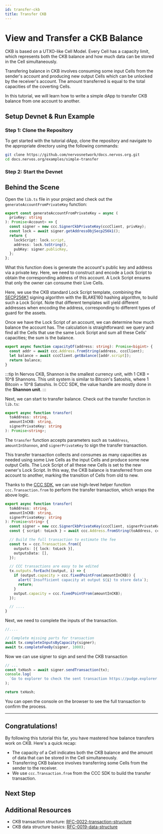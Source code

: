 ```yaml
---
id: transfer-ckb
title: Transfer CKB
---
```



# View and Transfer a CKB Balance

<TutorialHeader
  time={TRANSFEROVERVIEW.time}
  topics={TRANSFEROVERVIEW.topics}
  tools={TRANSFEROVERVIEW.tools}
/>

CKB is based on a UTXO-like <Tooltip>Cell Model</Tooltip>. Every <Tooltip>Cell</Tooltip> has a capacity limit, which represents both the CKB balance and how much data can be stored in the Cell simultaneously.

Transfering balance in CKB involves consuming some input Cells from the sender's account and producing new output Cells which can be unlocked by the receiver's account. The amount transferred is equal to the total capacities of the coverting Cells.

In this tutorial, we will learn how to write a simple dApp to transfer CKB balance from one account to another.

## Setup Devnet & Run Example

### Step 1: Clone the Repository

To get started with the tutorial dApp, clone the repository and navigate to the appropriate directory using the following commands:

```bash {2}
git clone https://github.com/nervosnetwork/docs.nervos.org.git
cd docs.nervos.org/examples/simple-transfer
```

### Step 2: Start the Devnet

<SetupProject imageSrc="img/dapps/transfer-dapp.jpg" />

## Behind the Scene

Open the `lib.ts` file in your project and check out the `generateAccountFromPrivateKey` function:

```ts
export const generateAccountFromPrivateKey = async (
  privKey: string
): Promise<Account> => {
  const signer = new ccc.SignerCkbPrivateKey(cccClient, privKey);
  const lock = await signer.getAddressObjSecp256k1();
  return {
    lockScript: lock.script,
    address: lock.toString(),
    pubKey: signer.publicKey,
  };
};
```

What this function does is generate the account's public key and address via a private key. Here, we need to construct and encode a <Tooltip>Lock Script</Tooltip> to obtain the corresponding address of this account. A Lock Script ensures that only the owner can consume their <Tooltip>Live Cells</Tooltip>.

Here, we use the CKB standard Lock Script template, combining the [SECP256K1](https://github.com/nervosnetwork/rfcs/blob/master/rfcs/0024-ckb-genesis-script-list/0024-ckb-genesis-script-list.md#secp256k1blake160) signing algorithm with the BLAKE160 hashing algorithm, to build such a Lock Script. Note that different templates will yield different addresses when encoding the address, corresponding to different types of guard for the assets.

Once we have the Lock Script of an account, we can determine how much balance the account has. The calculation is straightforward: we query and find all the Cells that use the same Lock Script and sum all these Cells' capacities; the sum is the balance.

```ts
export async function capacityOf(address: string): Promise<bigint> {
  const addr = await ccc.Address.fromString(address, cccClient);
  let balance = await cccClient.getBalance([addr.script]);
  return balance;
}
```

:::tip
In Nervos CKB, Shannon is the smallest currency unit, with 1 CKB = 10^8 Shannons. This unit system is similar to Bitcoin's Satoshis, where 1 Bitcoin = 10^8 Satoshis. In CCC SDK, the value handle are mostly done in the **Shannon unit**.
:::

Next, we can start to transfer balance. Check out the transfer function in `lib.ts`:

```ts
export async function transfer(
  toAddress: string,
  amountInCKB: string,
  signerPrivateKey: string
): Promise<string>;
```

The `transfer` function accepts parameters such as `toAddress`, `amountInShannon`, and `signerPrivateKey` to sign the transfer transaction.

This transfer transaction collects and consumes as many capacities as needed using some Live Cells as the input Cells and produce some new output Cells. The Lock Script of all these new Cells is set to the new owner's Lock Script. In this way, the CKB balance is transferred from one account to another, marking the transition of Cells from old to new.

Thanks to the [CCC SDK](/docs/sdk-and-devtool/ccc), we can use high-level helper function `ccc.Transaction.from` to perform the transfer transaction, which wraps the above logic.

```ts
export async function transfer(
  toAddress: string,
  amountInCKB: string,
  signerPrivateKey: string
): Promise<string> {
  const signer = new ccc.SignerCkbPrivateKey(cccClient, signerPrivateKey);
  const { script: toLock } = await ccc.Address.fromString(toAddress, cccClient);

  // Build the full transaction to estimate the fee
  const tx = ccc.Transaction.from({
    outputs: [{ lock: toLock }],
    outputsData: [],
  });

  // CCC transactions are easy to be edited
  tx.outputs.forEach((output, i) => {
    if (output.capacity > ccc.fixedPointFrom(amountInCKB)) {
      alert(`Insufficient capacity at output ${i} to store data`);
      return;
    }
    output.capacity = ccc.fixedPointFrom(amountInCKB);
  });

  // ....
}
```

Next, we need to complete the inputs of the transaction.

```ts
//....

// Complete missing parts for transaction
await tx.completeInputsByCapacity(signer);
await tx.completeFeeBy(signer, 1000);
```

Now we can use signer to sign and send the CKB transaction

```ts
// ...
const txHash = await signer.sendTransaction(tx);
console.log(
  `Go to explorer to check the sent transaction https://pudge.explorer.nervos.org/transaction/${txHash}`
);

return txHash;
```

You can open the console on the browser to see the full transaction to confirm the process.

---

## Congratulations!

By following this tutorial this far, you have mastered how balance transfers work on CKB. Here's a quick recap:

- The capacity of a Cell indicates both the CKB balance and the amount of data that can be stored in the Cell simultaneously.
- Transferring CKB balance involves transferring some Cells from the sender to the receiver.
- We use `ccc.Transaction.from` from the CCC SDK to build the transfer transaction.

## Next Step

<SwitchToTestnet readmeLink="https://github.com/nervosnetwork/docs.nervos.org/blob/develop/examples/simple-transfer/README.md" />

## Additional Resources

- CKB transaction structure: [RFC-0022-transaction-structure](https://github.com/nervosnetwork/rfcs/blob/master/rfcs/0022-transaction-structure/0022-transaction-structure.md)
- CKB data structure basics: [RFC-0019-data-structure](https://github.com/nervosnetwork/rfcs/blob/master/rfcs/0019-data-structures/0019-data-structures.md)
